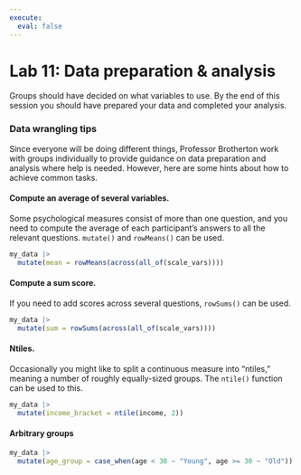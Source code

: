 ```yaml
---
execute: 
  eval: false
---
```


# Lab 11: Data preparation & analysis

Groups should have decided on what variables to use. By the end of this session you should have prepared your data and completed your analysis.


### Data wrangling tips

Since everyone will be doing different things, Professor Brotherton work with groups individually to provide guidance on data preparation and analysis where help is needed. However, here are some hints about how to achieve common tasks.

#### Compute an average of several variables.

Some psychological measures consist of more than one question, and you need to compute the average of each participant's answers to all the relevant questions. `mutate()` and `rowMeans()` can be used.

```r
my_data |> 
  mutate(mean = rowMeans(across(all_of(scale_vars))))
```


#### Compute a sum score.

If you need to add scores across several questions, `rowSums()` can be used.

```r
my_data |> 
  mutate(sum = rowSums(across(all_of(scale_vars))))
```


#### Ntiles.

Occasionally you might like to split a continuous measure into "ntiles," meaning a number of roughly equally-sized groups. The `ntile()` function can be used to this.

```r
my_data |> 
  mutate(income_bracket = ntile(income, 2))
```


#### Arbitrary groups

```r
my_data |> 
  mutate(age_group = case_when(age < 30 ~ "Young", age >= 30 ~ "Old"))
```



<!-- ### Regression with interaction -->

<!-- When specifying a regression model which includes the interaction between two predictors, the only difference is that you separate the names of the predictor variables with a `*` rather than `+`. -->

<!-- ```{r} -->
<!-- model <- lm(feeling_thermometer ~ conscientiousness_mean * agreeableness_mean, data = my_data_complete) -->

<!-- summary(model) -->
<!-- ``` -->

<!-- If the interaction term is significant, it's also important to conduct a post hoc analysis to probe the interaction. This often involves plotting the interaction or calculating the effect of one variable at different levels of the other variable, to get a clearer understanding of how the predictors interact to affect the outcome. -->

<!-- Keep in mind that interpreting interaction terms can be complex. It is crucial to consider the nature of your variables, the context of your research, and the practical significance of the interactions, not just the statistical significance. -->
